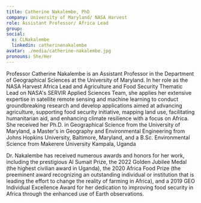 ```yaml
---
title: Catherine Nakalembe, PhD
company: University of Maryland/ NASA Harvest
role: Assistant Professor/ Africa Lead
group:
social:
  x: CLNakalembe
  linkedin: catherinenakalembe
avatar: ./media/catherine-nakalembe.jpg
pronouns: She/Her
---
```

Professor Catherine Nakalembe is an Assistant Professor in the Department of Geographical Sciences at the University of Maryland. In her role as the NASA Harvest Africa Lead and Agriculture and Food Security Thematic Lead on NASA's SERVIR Applied Sciences Team, she applies her extensive expertise in satellite remote sensing and machine learning to conduct groundbreaking research and develop applications aimed at advancing agriculture, supporting food security initiative, mapping land use, facilitating humanitarian aid, and enhancing climate resilience with a focus on Africa. She received her Ph.D. in Geographical Science from the University of Maryland, a  Master's in Geography and Environmental Engineering from Johns Hopkins University, Baltimore, Maryland, and a B.Sc. Environmental Science from Makerere University Kampala, Uganda

Dr. Nakalembe has received numerous awards and honors for her work, including the prestigious Al Sumait Prize, the 2022 Golden Jubilee Medal (the highest civilian award in Uganda), the 2020 Africa Food Prize (the preeminent award recognizing an outstanding individual or institution that is leading the effort to change the reality of farming in Africa), and a 2019 GEO Individual Excellence Award for her dedication to improving food security in Africa through the enhanced use of Earth observations.